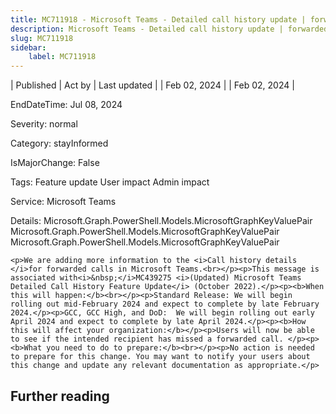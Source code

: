 ```yaml
---
title: MC711918 - Microsoft Teams - Detailed call history update | forwarded calls
description: Microsoft Teams - Detailed call history update | forwarded calls
slug: MC711918
sidebar:
    label: MC711918
---
```



| Published | Act by | Last updated |
| Feb 02, 2024 |  | Feb 02, 2024 |

EndDateTime: Jul 08, 2024

Severity: normal

Category: stayInformed

IsMajorChange: False

Tags: Feature update User impact Admin impact

Service: Microsoft Teams

Details: Microsoft.Graph.PowerShell.Models.MicrosoftGraphKeyValuePair Microsoft.Graph.PowerShell.Models.MicrosoftGraphKeyValuePair Microsoft.Graph.PowerShell.Models.MicrosoftGraphKeyValuePair

```
<p>We are adding more information to the <i>Call history details </i>for forwarded calls in Microsoft Teams.<br></p><p>This message is associated with<i>&nbsp;</i>MC439275 <i>(Updated) Microsoft Teams Detailed Call History Feature Update</i> (October 2022).</p><p><b>When this will happen:</b><br></p><p>Standard Release: We will begin rolling out mid-February 2024 and expect to complete by late February 2024.</p><p>GCC, GCC High, and DoD:  We will begin rolling out early April 2024 and expect to complete by late April 2024.</p><p><b>How this will affect your organization:</b></p><p>Users will now be able to see if the intended recipient has missed a forwarded call. </p><p><b>What you need to do to prepare:</b><br></p><p>No action is needed to prepare for this change. You may want to notify your users about this change and update any relevant documentation as appropriate.</p>
```

## Further reading
